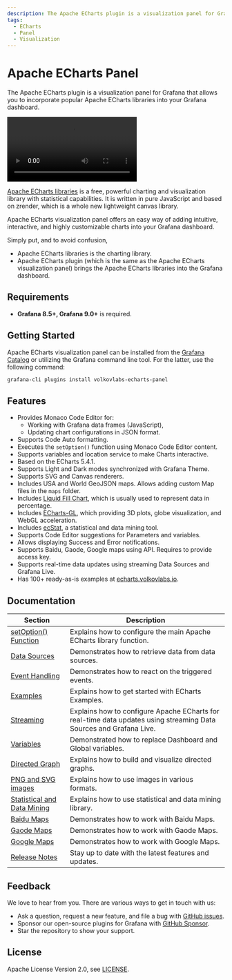 ```yaml
---
description: The Apache ECharts plugin is a visualization panel for Grafana that allows you to incorporate popular Apache ECharts libraries into your Grafana dashboard.
tags:
  - ECharts
  - Panel
  - Visualization
---
```



# Apache ECharts Panel

The Apache ECharts plugin is a visualization panel for Grafana that allows you to incorporate popular Apache ECharts libraries into your Grafana dashboard.

<Video
  src="https://www.youtube.com/embed/DxqCrBEmrQw"
  title="How to create modern dashboards in Grafana."
/>

[Apache ECharts libraries](https://echarts.apache.org/en/index.html) is a free, powerful charting and visualization library with statistical capabilities. It is written in pure JavaScript and based on zrender, which is a whole new lightweight canvas library.

Apache ECharts visualization panel offers an easy way of adding intuitive, interactive, and highly customizable charts into your Grafana dashboard.

Simply put, and to avoid confusion,

- Apache ECharts libraries is the charting library.
- Apache ECharts plugin (which is the same as the Apache ECharts visualization panel) brings the Apache ECharts libraries into the Grafana dashboard.

## Requirements

- **Grafana 8.5+, Grafana 9.0+** is required.

## Getting Started

Apache ECharts visualization panel can be installed from the [Grafana Catalog](https://grafana.com/grafana/plugins/volkovlabs-echarts-panel/) or utilizing the Grafana command line tool. For the latter, use the following command:

```bash
grafana-cli plugins install volkovlabs-echarts-panel
```

## Features

- Provides Monaco Code Editor for:
  - Working with Grafana data frames (JavaScript),
  - Updating chart configurations in JSON format.
- Supports Code Auto formatting.
- Executes the `setOption()` function using Monaco Code Editor content.
- Supports variables and location service to make Charts interactive.
- Based on the ECharts 5.4.1.
- Supports Light and Dark modes synchronized with Grafana Theme.
- Supports SVG and Canvas renderers.
- Includes USA and World GeoJSON maps. Allows adding custom Map files in the `maps` folder.
- Includes [Liquid Fill Chart](https://github.com/ecomfe/echarts-liquidfill), which is usually used to represent data in percentage.
- Includes [ECharts-GL](https://github.com/ecomfe/echarts-gl), which providing 3D plots, globe visualization, and WebGL acceleration.
- Includes [ecStat](https://github.com/ecomfe/echarts-stat), a statistical and data mining tool.
- Supports Code Editor suggestions for Parameters and variables.
- Allows displaying Success and Error notifications.
- Supports Baidu, Gaode, Google maps using API. Requires to provide access key.
- Supports real-time data updates using streaming Data Sources and Grafana Live.
- Has 100+ ready-as-is examples at [echarts.volkovlabs.io](https://echarts.volkovlabs.io).

## Documentation

| Section                                         | Description                                                                                                        |
| ----------------------------------------------- | ------------------------------------------------------------------------------------------------------------------ |
| [setOption() Function](options)                 | Explains how to configure the main Apache ECharts library function.                                                |
| [Data Sources](datasources)                     | Demonstrates how to retrieve data from data sources.                                                               |
| [Event Handling](events)                        | Demonstrates how to react on the triggered events.                                                                 |
| [Examples](examples)                            | Explains how to get started with ECharts Examples.                                                                 |
| [Streaming](streaming)                          | Explains how to configure Apache ECharts for real-time data updates using streaming Data Sources and Grafana Live. |
| [Variables](variables)                          | Demonstrated how to replace Dashboard and Global variables.                                                        |
| [Directed Graph](tutorials/graph)               | Explains how to build and visualize directed graphs.                                                               |
| [PNG and SVG images](tutorials/images)          | Explains how to use images in various formats.                                                                     |
| [Statistical and Data Mining](tutorials/ecstat) | Explains how to use statistical and data mining library.                                                           |
| [Baidu Maps](maps/baidu)                        | Demonstrates how to work with Baidu Maps.                                                                          |
| [Gaode Maps](maps/gaode)                        | Demonstrates how to work with Gaode Maps.                                                                          |
| [Google Maps](maps/google)                      | Demonstrates how to work with Google Maps.                                                                         |
| [Release Notes](release)                        | Stay up to date with the latest features and updates.                                                              |

## Feedback

We love to hear from you. There are various ways to get in touch with us:

- Ask a question, request a new feature, and file a bug with [GitHub issues](https://github.com/volkovlabs/volkovlabs-echarts-panel/issues/new/choose).
- Sponsor our open-source plugins for Grafana with [GitHub Sponsor](https://github.com/sponsors/VolkovLabs).
- Star the repository to show your support.

## License

Apache License Version 2.0, see [LICENSE](https://github.com/volkovlabs/volkovlabs-echarts-panel/blob/main/LICENSE).
